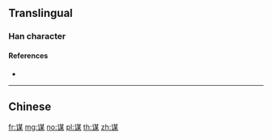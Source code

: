 {{character info/new}}
{{also|謀}}
==Translingual==

===Han character===
{{Han char|rn=149|rad=讠|as=09|sn=11|four=|canj=IVTMD|ids=⿰讠某}}

====References====
* {{Han ref|kx=1188.181|hdz=63994.010|uh=8C0B|ud=35851}}

----

==Chinese==
{{zh-see|謀}}

[[fr:谋]]
[[mg:谋]]
[[no:谋]]
[[pl:谋]]
[[th:谋]]
[[zh:谋]]